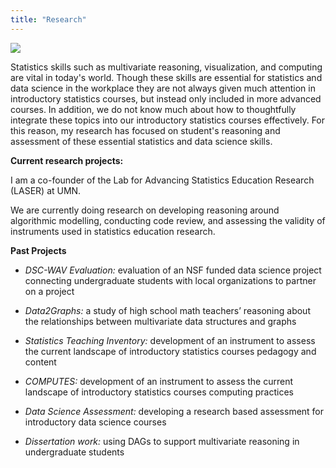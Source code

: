 ```yaml
---
title: "Research"
---
```


![](files/background-web/‎background-web.‎001.jpeg)

Statistics skills such as multivariate reasoning, visualization, and computing are
vital in today\'s world. Though these skills are essential for statistics
and data science in the workplace they are not always given much attention in introductory
statistics courses, but instead only included in more advanced courses. In addition, we do not
know much about how to thoughtfully integrate these topics into our introductory statistics
courses effectively. For this reason, my research has focused on student\'s reasoning and
assessment of these essential statistics and data science skills.

**Current research projects:**

I am a co-founder of the Lab for Advancing Statistics Education Research (LASER) at UMN.

We are currently doing research on developing reasoning around algorithmic modelling, conducting code review, and assessing the validity of instruments used in statistics education research.

**Past Projects**

-   *DSC-WAV Evaluation:* evaluation of an NSF funded data science project connecting undergraduate students with local organizations to partner on a project

-   *Data2Graphs:* a study of high school math teachers' reasoning about the relationships between multivariate data structures and graphs

-   *Statistics Teaching Inventory:* development of an instrument to assess the current landscape of introductory statistics courses pedagogy and content

-   *COMPUTES:* development of an instrument to assess the current landscape of introductory statistics courses computing practices

-   *Data Science Assessment:* developing a research based assessment for introductory data science courses

-   *Dissertation work:* using DAGs to support multivariate reasoning in undergraduate students
